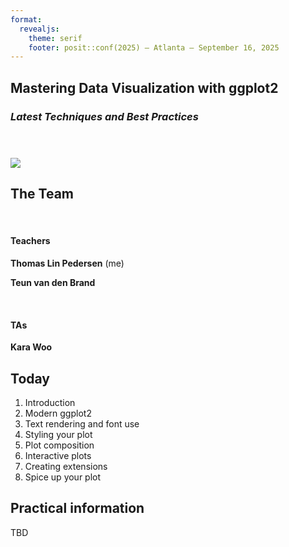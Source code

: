 ```yaml
---
format:
  revealjs:
    theme: serif
    footer: posit::conf(2025) — Atlanta — September 16, 2025
---
```


## Mastering Data Visualization with ggplot2
### *Latest Techniques and Best Practices*

![](https://raw.githubusercontent.com/rstudio/hex-stickers/refs/heads/main/SVG/ggplot2.svg){style="display: block; margin: auto; padding-top: 40px;"}

## The Team

&nbsp;

#### Teachers
**Thomas Lin Pedersen** (me)

**Teun van den Brand**

&nbsp;

#### TAs
**Kara Woo**

## Today

1. Introduction
2. Modern ggplot2
3. Text rendering and font use
4. Styling your plot
5. Plot composition
6. Interactive plots
7. Creating extensions
8. Spice up your plot

## Practical information

TBD

